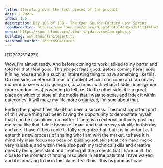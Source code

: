 ```yaml
---
title: Iterating over the last pieces of the product
date: 122022V
index: 106
description: Day 106 of 108 - The Open Source Factory Last Sprint
loomRecording: https://www.loom.com/share/4baa14d3fbf44014a35f11147fac5528
music: https://soundcloud.com/timur-sardarov/metamorphosis
building: www.theinfinitejest.tv
sessionDuration: 1hours58minutes
---
```


[[122022V1422]]

Wow, I'm almost ready. And before coming to work I talked to my parter and told her that I feel good. This project feels good. Before coming here I used it in my house and it is such an interesting thing to have something like this. On one side, an eternal thread of content which I can come and tap on any moment to see what is going on, to connect with what a hidden intelligence (pure randomness) is wanting to tell me. On the other side, it is a great place on which to store all the media that I want to store, and index it within categories. It will make my life more organized, I'm sure about that.

Ending the project I feel like it has been a success. The most important part of this whole thing has been having the opportunity to demostrate myself that I can be disciplined, no matter if there is an external authority pushing me to be like that. I do it because I care, and that is very valuable in this day and age. I haven't been able to fully recognize that, but it is important as I enter this new process of sharing who I am with the market, to have it in mind. My main focus has been on building soft skills that can make me be very valuable, and within them also push my technical skills and creative ones by being persistent and creating all the projects that I have built. I'm close to the moment of finding resolution in all the path that I have walked, and it is amazing to be in this place. I will finish this as good as I can!
